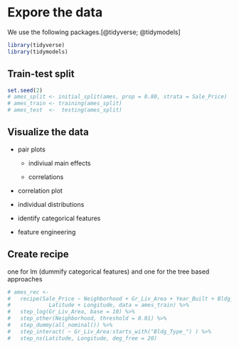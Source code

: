# Expore the data {#eda}

We use the following packages.[@tidyverse; @tidymodels]

```r
library(tidyverse)
library(tidymodels)
```

## Train-test split

```r
set.seed(2)
# ames_split <- initial_split(ames, prop = 0.80, strata = Sale_Price)
# ames_train <- training(ames_split)
# ames_test  <-  testing(ames_split)
```

## Visualize the data


-   pair plots

    -   indiviual main effects

    -   correlations

-   correlation plot

-   individual distributions

-   identify categorical features

-   feature engineering

## Create recipe

one for lm (dummify categorical features) and one for the tree based approaches

```r
# ames_rec <- 
#   recipe(Sale_Price ~ Neighborhood + Gr_Liv_Area + Year_Built + Bldg_Type + 
#            Latitude + Longitude, data = ames_train) %>%
#   step_log(Gr_Liv_Area, base = 10) %>% 
#   step_other(Neighborhood, threshold = 0.01) %>% 
#   step_dummy(all_nominal()) %>% 
#   step_interact( ~ Gr_Liv_Area:starts_with("Bldg_Type_") ) %>% 
#   step_ns(Latitude, Longitude, deg_free = 20)
```









